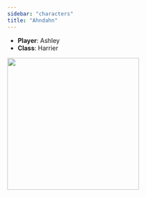 ```yaml
---
sidebar: "characters"
title: "Ahndahn"
---
```


  * **Player**: Ashley
  * **Class**: Harrier

![](/assets/images/characters/ahndahn-20240331.png){width=300}
